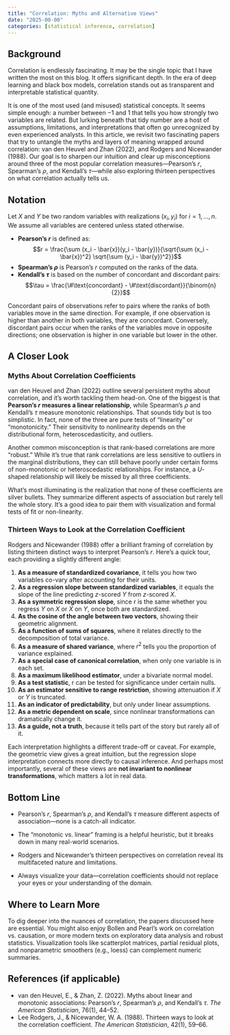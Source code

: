 ```yaml
---
title: "Correlation: Myths and Alternative Views"
date: "2025-00-00"
categories: [statistical inference, correlation]
---
```


## Background

Correlation is endlessly fascinating. It may be the single topic that I have written the most on this blog. It offers significant depth. In the era of deep learning and black box models, correlation stands out as transparent and interpretable statistical quantity.


It is one of the most used (and misused) statistical concepts. It seems simple enough: a number between $-1$ and $1$ that tells you how strongly two variables are related. But lurking beneath that tidy number are a host of assumptions, limitations, and interpretations that often go unrecognized by even experienced analysts. In this article, we revisit two fascinating papers that try to untangle the myths and layers of meaning wrapped around correlation: van den Heuvel and Zhan (2022), and Rodgers and Nicewander (1988). Our goal is to sharpen our intuition and clear up misconceptions around three of the most popular correlation measures—Pearson's $r$, Spearman's $\rho$, and Kendall's $\tau$—while also exploring thirteen perspectives on what correlation actually tells us.

## Notation

Let $X$ and $Y$ be two random variables with realizations $(x_i, y_i)$ for $i = 1, \ldots, n$. We assume all variables are centered unless stated otherwise.

- **Pearson’s $r$** is defined as:
  $$r = \frac{\sum (x_i - \bar{x})(y_i - \bar{y})}{\sqrt{\sum (x_i - \bar{x})^2} \sqrt{\sum (y_i - \bar{y})^2}}$$
- **Spearman’s $\rho$** is Pearson’s $r$ computed on the ranks of the data.
- **Kendall’s $\tau$** is based on the number of concordant and discordant pairs:
  $$\tau = \frac{\#\text{concordant} - \#\text{discordant}}{\binom{n}{2}}$$

Concordant pairs of observations refer to pairs where the ranks of both variables move in the same direction. For example, if one observation is higher than another in both variables, they are concordant. Conversely, discordant pairs occur when the ranks of the variables move in opposite directions; one observation is higher in one variable but lower in the other. 

## A Closer Look

### Myths About Correlation Coefficients

van den Heuvel and Zhan (2022) outline several persistent myths about correlation, and it’s worth tackling them head-on. One of the biggest is that **Pearson’s $r$ measures a linear relationship**, while Spearman’s $\rho$ and Kendall’s $\tau$ measure monotonic relationships. That sounds tidy but is too simplistic. In fact, none of the three are pure tests of “linearity” or “monotonicity.” Their sensitivity to nonlinearity depends on the distributional form, heteroscedasticity, and outliers.

Another common misconception is that rank-based correlations are more “robust.” While it’s true that rank correlations are less sensitive to outliers in the marginal distributions, they can still behave poorly under certain forms of non-monotonic or heteroscedastic relationships. For instance, a $U$-shaped relationship will likely be missed by all three coefficients.

What’s most illuminating is the realization that none of these coefficients are silver bullets. They summarize different aspects of association but rarely tell the whole story. It’s a good idea to pair them with visualization and formal tests of fit or non-linearity.

### Thirteen Ways to Look at the Correlation Coefficient

Rodgers and Nicewander (1988) offer a brilliant framing of correlation by listing thirteen distinct ways to interpret Pearson’s $r$. Here’s a quick tour, each providing a slightly different angle:

1. **As a measure of standardized covariance**, it tells you how two variables co-vary after accounting for their units.
2. **As a regression slope between standardized variables**, it equals the slope of the line predicting $z$-scored $Y$ from $z$-scored $X$.
3. **As a symmetric regression slope**, since r is the same whether you regress $Y$ on $X$ or $X$ on $Y$, once both are standardized.
4. **As the cosine of the angle between two vectors**, showing their geometric alignment.
5. **As a function of sums of squares**, where it relates directly to the decomposition of total variance.
6. **As a measure of shared variance**, where $r^2$ tells you the proportion of variance explained.
7. **As a special case of canonical correlation**, when only one variable is in each set.
8. **As a maximum likelihood estimator**, under a bivariate normal model.
9. **As a test statistic**, r can be tested for significance under certain nulls.
10. **As an estimator sensitive to range restriction**, showing attenuation if $X$ or $Y$ is truncated.
11. **As an indicator of predictability**, but only under linear assumptions.
12. **As a metric dependent on scale**, since nonlinear transformations can dramatically change it.
13. **As a guide, not a truth**, because it tells part of the story but rarely all of it.

Each interpretation highlights a different trade-off or caveat. For example, the geometric view gives a great intuition, but the regression slope interpretation connects more directly to causal inference. And perhaps most importantly, several of these views are **not invariant to nonlinear transformations**, which matters a lot in real data.

## Bottom Line

- Pearson’s $r$, Spearman’s $\rho$, and Kendall’s $\tau$ measure different aspects of association—none is a catch-all indicator.

- The “monotonic vs. linear” framing is a helpful heuristic, but it breaks down in many real-world scenarios.

- Rodgers and Nicewander's thirteen perspectives on correlation reveal its multifaceted nature and limitations.

- Always visualize your data—correlation coefficients should not replace your eyes or your understanding of the domain.

## Where to Learn More

To dig deeper into the nuances of correlation, the papers discussed here are essential. You might also enjoy Bollen and Pearl's work on correlation vs. causation, or more modern texts on exploratory data analysis and robust statistics. Visualization tools like scatterplot matrices, partial residual plots, and nonparametric smoothers (e.g., loess) can complement numeric summaries.

## References (if applicable)

- van den Heuvel, E., & Zhan, Z. (2022). Myths about linear and monotonic associations: Pearson’s $r$, Spearman’s $\rho$, and Kendall’s $\tau$. *The American Statistician*, 76(1), 44–52.
- Lee Rodgers, J., & Nicewander, W. A. (1988). Thirteen ways to look at the correlation coefficient. *The American Statistician*, 42(1), 59–66.

